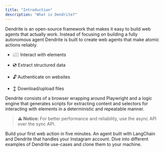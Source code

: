 ```yaml
---
title: "Introduction"
description: "What is Dendrite?"
---
```


Dendrite is an open-source framework that makes it easy to build web agents that actually work. Instead of focusing on building a fully autonomous agent Dendrite is built to create web agents that make atomic actions reliably.

* 👆🏼 Interact with elements

* 💿 Extract structured data

* 🔓 Authenticate on websites

* ↕️ Download/upload files

Dendrite consists of a browser wrapping around Playwright and a logic engine that generates scripts for extracting content and selectors for interacting with elements in a deterministic and repeatable manner.

> **⚠️ Notice:** For better performance and reliability, use the async API over the sync API.

<CardGroup>
  <Card title="Quickstart" icon="book" href="/getting-started">
    Build your first web action in five minutes.
  </Card>

  <Card title="LangChain Agent" icon="link" href="/examples/langchain">
    An agent built with LangChain and Dendrite that handles your Instagram
    account.
  </Card>

  <Card title="See Examples Repos" icon="github" href="https://github.com/dendrite-systems/dendrite-examples">
    Dive into different examples of Dendrite use-cases and clone them to your
    machine.
  </Card>
</CardGroup>
